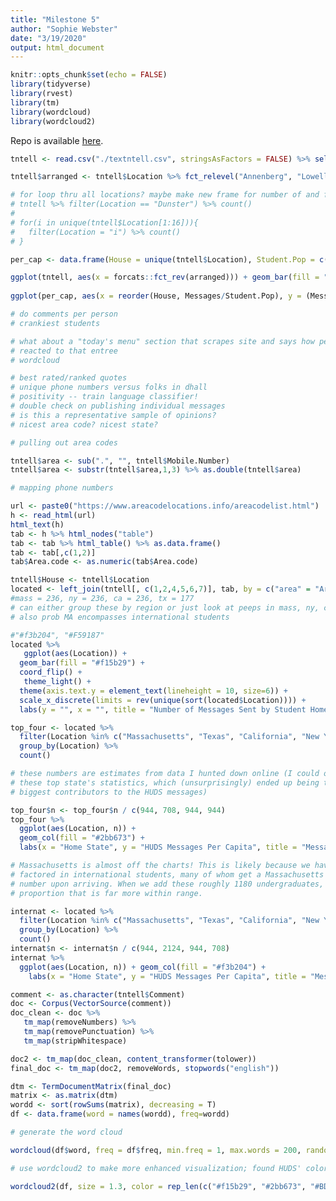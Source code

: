 ```yaml
---
title: "Milestone 5"
author: "Sophie Webster"
date: "3/19/2020"
output: html_document
---
```


```r
knitr::opts_chunk$set(echo = FALSE)
library(tidyverse)
library(rvest)
library(tm)
library(wordcloud)
library(wordcloud2)
```
Repo is available <a href="https://github.com/sophiecwebster/milestone5">here</a>.
```r
tntell <- read.csv("./textntell.csv", stringsAsFactors = FALSE) %>% select(Start, Tracker, Location, Mobile.Number, Comment)
```

```r
tntell$arranged <- tntell$Location %>% fct_relevel("Annenberg", "Lowell", "Dunster", "Cabot", "Quincy", "Mather", "Pforzheimer", "Winthrop", "Currier", "Leverett", "Eliot", "Adams", "Hillel", "Kirkland", "FlyBy", "Dudley")

# for loop thru all locations? maybe make new frame for number of and folks per house
# tntell %>% filter(Location == "Dunster") %>% count()
# 
# for(i in unique(tntell$Location[1:16])){
#   filter(Location = "i") %>% count()
# }

per_cap <- data.frame(House = unique(tntell$Location), Student.Pop = c(371, 414, 476, 430, 408, 466, 381, 361, 1715, 388, NA, 403, 515, NA, 390, NA), Messages = c(143, 361, 255, 61, 143, 41, 163, 275, 429, 276, NA, 189, 73, NA, 19, NA)) %>% filter(!is.na(Student.Pop))

ggplot(tntell, aes(x = forcats::fct_rev(arranged))) + geom_bar(fill = "#f15b29") + coord_flip() + ggtitle("Who Sent HUDS the Most Messages in 2019?") + labs(y = "", x = "") + theme_light()
       
ggplot(per_cap, aes(x = reorder(House, Messages/Student.Pop), y = (Messages/Student.Pop))) + geom_col(fill = "#f15b29") + coord_flip() + ggtitle("Messages Per Capita By Harvard House") + labs(y = "", x = "") + theme_light() #+ labs(y = "Messages Per Capita")

# do comments per person
# crankiest students

# what about a "today's menu" section that scrapes site and says how people in the past have
# reacted to that entree
# wordcloud

# best rated/ranked quotes
# unique phone numbers versus folks in dhall
# positivity -- train language classifier!
# double check on publishing individual messages
# is this a representative sample of opinions?
# nicest area code? nicest state?
```

```r
# pulling out area codes 

tntell$area <- sub(".", "", tntell$Mobile.Number)
tntell$area <- substr(tntell$area,1,3) %>% as.double(tntell$area)

# mapping phone numbers

url <- paste0("https://www.areacodelocations.info/areacodelist.html")
h <- read_html(url)
html_text(h)
tab <- h %>% html_nodes("table")
tab <- tab %>% html_table() %>% as.data.frame()
tab <- tab[,c(1,2)]
tab$Area.code <- as.numeric(tab$Area.code)

tntell$House <- tntell$Location
located <- left_join(tntell[, c(1,2,4,5,6,7)], tab, by = c("area" = "Area.code"))
#mass = 236, ny = 236, ca = 236, tx = 177
# can either group these by region or just look at peeps in mass, ny, ca, tx
# also prob MA encompasses international students

```

```r
#"#f3b204", "#F59187"
located %>%
   ggplot(aes(Location)) + 
  geom_bar(fill = "#f15b29") + 
  coord_flip() +
   theme_light() +
  theme(axis.text.y = element_text(lineheight = 10, size=6)) +
  scale_x_discrete(limits = rev(unique(sort(located$Location)))) +
  labs(y = "", x = "", title = "Number of Messages Sent by Student Home State", caption = "*International students likely included in MA counts")
```

```r
top_four <- located %>%
  filter(Location %in% c("Massachusetts", "Texas", "California", "New York")) %>%
  group_by(Location) %>%
  count()

# these numbers are estimates from data I hunted down online (I could only find
# these top state's statistics, which (unsurprisingly) ended up being the
# biggest contributors to the HUDS messages)

top_four$n <- top_four$n / c(944, 708, 944, 944)
top_four %>%
  ggplot(aes(Location, n)) + 
  geom_col(fill = "#2bb673") + 
  labs(x = "Home State", y = "HUDS Messages Per Capita", title = "Messages Per Capita By Student Home State", subtitle = "For Top Four States")

# Massachusetts is almost off the charts! This is likely because we haven't
# factored in international students, many of whom get a Massachusetts phone
# number upon arriving. When we add these roughly 1180 undergraduates, we get a
# proportion that is far more within range.

internat <- located %>%
  filter(Location %in% c("Massachusetts", "Texas", "California", "New York")) %>%
  group_by(Location) %>%
  count()
internat$n <- internat$n / c(944, 2124, 944, 708)
internat %>%
  ggplot(aes(Location, n)) + geom_col(fill = "#f3b204") +
    labs(x = "Home State", y = "HUDS Messages Per Capita", title = "Messages Per Capita By Student Home State", subtitle = "Including International Students in Massachusetts' Count")
```

```r
comment <- as.character(tntell$Comment)
doc <- Corpus(VectorSource(comment))
doc_clean <- doc %>%
   tm_map(removeNumbers) %>%
   tm_map(removePunctuation) %>%
   tm_map(stripWhitespace)

doc2 <- tm_map(doc_clean, content_transformer(tolower))
final_doc <- tm_map(doc2, removeWords, stopwords("english"))

dtm <- TermDocumentMatrix(final_doc)
matrix <- as.matrix(dtm)
wordd <- sort(rowSums(matrix), decreasing = T)
df <- data.frame(word = names(wordd), freq=wordd)
```

```r
# generate the word cloud

wordcloud(df$word, freq = df$freq, min.freq = 1, max.words = 200, random.order = F, rot.per=0.35, colors=brewer.pal(8,"Dark2"))

# use wordcloud2 to make more enhanced visualization; found HUDS' color palette 

wordcloud2(df, size = 1.3, color = rep_len(c("#f15b29", "#2bb673", "#BDD2FF", "#f3b204", "#F59187"), nrow(demoFreq)))
```

```r

```

